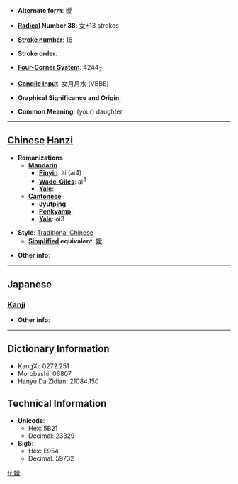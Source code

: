 * '''Alternate form''': [[嫒]]

* '''[[Wiktionary:Chinese radical index| Radical]] Number 38''': [[Wiktionary:Chinese radical index 女|女]]+13 strokes

* '''[[Wiktionary:Chinese total strokes index|Stroke number]]''': [[Wiktionary:Chinese total strokes index 16|16]]

* '''Stroke order''': 

* '''[[Wiktionary:Chinese four corner index|Four-Corner System]]''': 4244<sub>7</sub>

* '''[[Wiktionary:Chinese Cangjie index|Cangjie input]]''': 女月月水 (VBBE)

* '''Graphical Significance and Origin''': 

* '''Common Meaning''': (your) daughter

----

== [[Chinese]] [[Hanzi]] ==

* '''Romanizations'''
** '''[[Mandarin]]'''
*** '''[[Pinyin]]''': ài (ai4)
*** '''[[Wade-Giles]]''': ai<sup>4</sup>
*** '''[[Yale]]''': 
** '''[[Cantonese]]'''
*** '''[[Jyutping]]''':
*** '''[[Penkyamp]]''': 
*** '''[[Yale]]''': oi3

* '''Style''': [[Traditional Chinese]] 
** '''[[Simplified Chinese|Simplified]] equivalent''': [[嫒]]

* '''Other info''': 

----

==Japanese==
===[[Kanji]]===
{{kanji|on readings=[[あい]] (ai)|kun readings=}}

* '''Other info''':  

----

== Dictionary Information ==

* KangXi: 0272.251
* Morobashi: 06807
* Hanyu Da Zidian: 21084.150

== Technical Information ==

* '''Unicode''':
** Hex: 5B21
** Decimal: 23329
* '''Big5''':
** Hex: E954
** Decimal: 59732

[[fr:嬡]]
